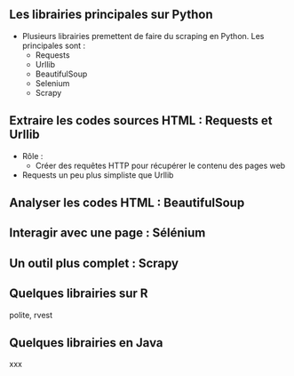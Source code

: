 ## Les librairies principales sur Python

- Plusieurs librairies premettent de faire du scraping en Python. Les principales sont :
    - Requests
    - Urllib
    - BeautifulSoup
    - Selenium
    - Scrapy


## Extraire les codes sources HTML : Requests et Urllib

- Rôle :
    - Créer des requêtes HTTP pour récupérer le contenu des pages web

- Requests un peu plus simpliste que Urllib


## Analyser les codes HTML : BeautifulSoup




## Interagir avec une page : Sélénium




## Un outil plus complet : Scrapy




## Quelques librairies sur R

polite, rvest


## Quelques librairies en Java

xxx
